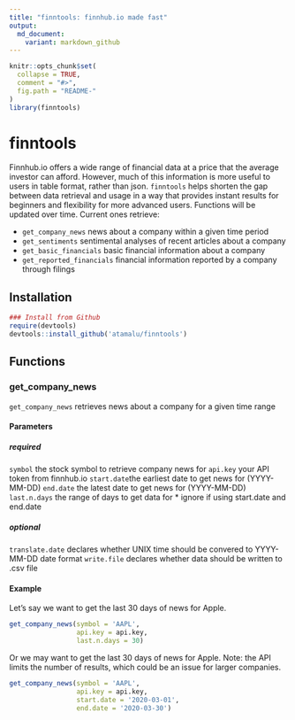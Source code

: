 ```yaml
---
title: "finntools: finnhub.io made fast"
output:
  md_document:
    variant: markdown_github
---
```


```r
knitr::opts_chunk$set(
  collapse = TRUE,
  comment = "#>",
  fig.path = "README-"
)
library(finntools)
```

# finntools

Finnhub.io offers a wide range of financial data at a price that the average investor can afford. However, much of this information is more useful to users in table format, rather than json. `finntools` helps shorten the gap between data retrieval and usage in a way that provides instant results for beginners and flexibility for more advanced users. Functions will be updated over time. Current ones retrieve:

* `get_company_news` news about a company within a given time period
* `get_sentiments` sentimental analyses of recent articles about a company
* `get_basic_financials` basic financial information about a company
* `get_reported_financials` financial information reported by a company through filings

## Installation
```r
### Install from Github
require(devtools)
devtools::install_github('atamalu/finntools')
```

## Functions

### get_company_news

`get_company_news` retrieves news about a company for a given time range

#### Parameters

##### required

`symbol` the stock symbol to retrieve company news for
`api.key` your API token from finnhub.io
`start.date`the earliest date to get news for (YYYY-MM-DD)
`end.date` the latest date to get news for (YYYY-MM-DD)
`last.n.days` the range of days to get data for
* ignore if using start.date and end.date

##### optional

`translate.date` declares whether UNIX time should be convered to YYYY-MM-DD date format
`write.file` declares whether data should be written to .csv file

#### Example

Let's say we want to get the last 30 days of news for Apple.

```r
get_company_news(symbol = 'AAPL', 
                 api.key = api.key,
                 last.n.days = 30)
```

Or we may want to get the last 30 days of news for Apple. Note: the API limits the number of results, which could be an issue for larger companies.

```r
get_company_news(symbol = 'AAPL', 
                 api.key = api.key,
                 start.date = '2020-03-01', 
                 end.date = '2020-03-30')
```

